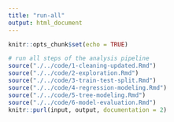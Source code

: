 ```yaml
---
title: "run-all"
output: html_document
---
```


```r
knitr::opts_chunk$set(echo = TRUE)
```

```r
# run all steps of the analysis pipeline
source("./../code/1-cleaning-updated.Rmd")
source("./../code/2-exploration.Rmd")
source("./../code/3-train-test-split.Rmd")
source("./../code/4-regression-modeling.Rmd")
source("./../code/5-tree-modeling.Rmd")
source("./../code/6-model-evaluation.Rmd")
knitr::purl(input, output, documentation = 2)
```